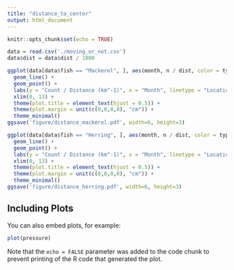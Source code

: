 ```yaml
---
title: "distance_to_center"
output: html_document
---
```


```r
knitr::opts_chunk$set(echo = TRUE)
```

```r
data = read.csv('./moving_or_not.csv')
data$dist = data$dist / 1000
```

```r
ggplot(data[data$fish == "Mackerel", ], aes(month, n / dist, color = type)) + 
  geom_line() +
  geom_point() +
  labs(y = "Count / Distance (km^-1)", x = "Month", linetype = "Location\n") +
  xlim(0, 13) +
  theme(plot.title = element_text(hjust = 0.5)) +
  theme(plot.margin = unit(c(0,0,0,0), "cm")) +
  theme_minimal()
ggsave('figure/distance_mackerel.pdf', width=6, height=3)

ggplot(data[data$fish == "Herring", ], aes(month, n / dist, color = type)) + 
  geom_line() +
  geom_point() +
  labs(y = "Count / Distance (km^-1)", x = "Month", linetype = "Location\n") +
  xlim(0, 13) +
  theme(plot.title = element_text(hjust = 0.5)) +
  theme(plot.margin = unit(c(0,0,0,0), "cm")) +
  theme_minimal()
ggsave('figure/distance_herring.pdf', width=6, height=3)
```

## Including Plots

You can also embed plots, for example:

```r
plot(pressure)
```

Note that the `echo = FALSE` parameter was added to the code chunk to prevent printing of the R code that generated the plot.
